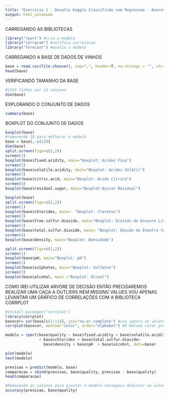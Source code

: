 ```yaml
---
title: "Exercicio 1 - Desafio Kaggle Classificão com Regressao - Avores de Decisao"
output: html_notebook
---
```

CARREGANDO AS BIBLIOTECAS
```r
library("rpart") #cria o modelo
library("corrgram") #verifica correlacao
library("forecast") #avalia o modelo
```
CARREGANDO A BASE DE DADOS DE VINHOS
```r
base = read.csv(file.choose(), sep=",", header=T, na.strings = "", stringsAsFactors = T)
head(base)
```
VERIFICANDO TAMANHO DA BASE
```r
#1143 linhas por 13 colunas
dim(base)
```
EXPLORANDO O CONJUNTO DE DADOS
```r
summary(base)
```
BOXPLOT DO CONJUNTO DE DADOS
```r
boxplot(base)
#removendo ID para melhorar o modelo
base = base[,-c(13)]
dim(base)
split.screen(figs=c(2,2))
screen(1)
boxplot(base$fixed.acidity, main="Boxplot: Acidez Fixa")
screen(2)
boxplot(base$volatile.acidity, main="Boxplot: Acidez Volátil")
screen(3)
boxplot(base$citric.acid, main="Boxplot: Ácido Citrico")
screen(4)
boxplot(base$residual.sugar, main="Boxplot:Açucar Residual")
```
```r

boxplot(base)
split.screen(figs=c(2,2))
screen(1)
boxplot(base$chlorides, main=  "Boxplot: Cloretos")
screen(2)
boxplot(base$free.sulfur.dioxide, main="Boxplot: Dióxido de Enxovre Livre")
screen(3)
boxplot(base$total.sulfur.dioxide, main= "Boxplot: Dóxido de Enxofre total")
screen(4)
boxplot(base$density, main="Boxplot: Densidade")
```
```r

split.screen(figs=c(2,2))
screen(1)
boxplot(base$pH, main="Boxplot: pH")
screen(2)
boxplot(base$sulphates, main="Boxplot: Sulfatos")
screen(3)
boxplot(base$alcohol, main ="Boxplot: Álcool")
``` 
COMO IREI UTILIZAR ARVORE DE DECISÃO ENTÃO PRECISAREMOS REALIZAR UMA CAÇA A OUTLIERS NEM MISSING VALUES
VOU APENAS LEVANTAR UM GRÁFICO DE CORRELAÇÕES COM A BIBLIOTECA CORRPLOT

```r
#install.packages("corrplot")
library(corrplot)
basecor= cor(base[c(1:11)], use="na.or.complete") #use ignora os valores NA, pois antes precisamos passar a correlação para depois plotar
corrplot(basecor, method="color", order="alphabet") #O metodo color preenche com cores ao inves de number"
```
```r
modelo = rpart(base$quality ~ base$fixed.acidity + base$volatile.acidity 
               + base$chlorides + base$total.sulfur.dioxide+
                 base$density + base$pH  + base$alcohol, data=base)

```
```r

plot(modelo)
text(modelo)
```
```r
previsao = predict(modelo, base)
comparacao = cbind(previsao, base$quality, previsao - base$quality)
head(comparacao)
```
```r
#Removendo as colunas para ajustar o modelo conseguui diminior os valores nomais e perceuntais do erro:
accuracy(previsao, base$quality)
```





